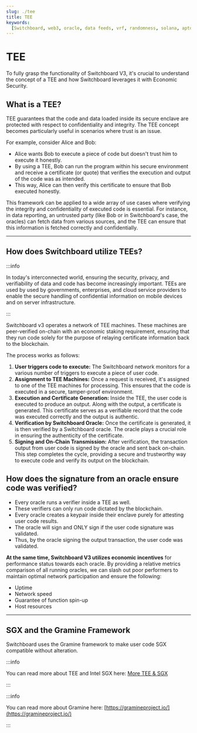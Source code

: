 ```yaml
---
slug: ./tee
title: TEE
keywords:
  [Switchboard, web3, oracle, data feeds, vrf, randomness, solana, aptos]
---
```


# TEE

To fully grasp the functionality of Switchboard V3, it's crucial to understand 
the concept of a TEE and how Switchboard leverages it with Economic Security.

## What is a TEE?

TEE guarantees that the code and data loaded inside its secure enclave are 
protected with respect to confidentiality and integrity. The TEE concept 
becomes particularly useful in scenarios where trust is an issue.

For example, consider Alice and Bob:

* Alice wants Bob to execute a piece of code but doesn't trust him to execute it honestly.
* By using a TEE, Bob can run the program within his secure environment and receive a certificate (or quote) that verifies the execution and output of the code was as intended.
* This way, Alice can then verify this certificate to ensure that Bob executed honestly.

This framework can be applied to a wide array of use cases where verifying 
the integrity and confidentiality of executed code is essential. For instance, 
in data reporting, an untrusted party (like Bob or in Switchboard's case, the 
oracles) can fetch data from various sources, and the TEE can ensure that this 
information is fetched correctly and confidentially.

---

## How does Switchboard utilize TEEs?

:::info

In today's interconnected world, ensuring the security, privacy, and
verifiability of data and code has become increasingly important. TEEs
are used by used by governments, enterprises, and cloud service providers 
to enable the secure handling of confidential information on mobile devices 
and on server infrastructure.

:::

Switchboard v3 operates a network of TEE machines. These machines are peer-verified 
on-chain with an economic staking requirement, ensuring that they run code solely 
for the purpose of relaying certificate information back to the blockchain.

The process works as follows:

1. **User triggers code to execute:**        The Switchboard network monitors for a various number of triggers to execute a piece of user code.
2. **Assignment to TEE Machines:**           Once a request is received, it's assigned to one of the TEE machines for processing. This ensures that the code is executed in a secure, tamper-proof environment.
3. **Execution and Certificate Generation:** Inside the TEE, the user code is executed to produce an output. Along with the output, a certificate is generated. This certificate serves as a verifiable record that the code was executed correctly and the output is authentic.
4. **Verification by Switchboard Oracle:**   Once the certificate is generated, it is then verified by a Switchboard oracle. The oracle plays a crucial role in ensuring the authenticity of the certificate.
5. **Signing and On-Chain Transmission:**    After verification, the transaction output from user code is signed by the oracle and sent back on-chain. This step completes the cycle, providing a secure and trustworthy way to execute code and verify its output on the blockchain.

## How does the signature from an oracle ensure code was verified?

* Every oracle runs a verifier inside a TEE as well.
* These verifiers can only run code dictated by the blockchain.
* Every oracle creates a keypair inside their enclave purely for attesting user code results.
* The oracle will sign and ONLY sign if the user code signature was validated.
* Thus, by the oracle signing the output transaction, the user code was validated.

**At the same time, Switchboard V3 utilizes economic incentives** for performance 
status towards each oracle. By providing a relative metrics comparison of all 
running oracles, we can slash out poor performers to maintain optimal network 
participation and ensure the following:

* Uptime
* Network speed
* Guarantee of function spin-up
* Host resources

---

## SGX and the Gramine Framework

Switchboard uses the Gramine framework to make user code SGX compatible without 
alteration.

:::info

You can read more about TEE and Intel SGX here: [More TEE & SGX](../../info/more-tee-sgx)

:::

:::info

You can read more about Gramine here: [https://gramineproject.io/](https://gramineproject.io/)

:::